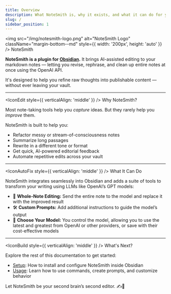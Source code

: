 ```yaml
---
title: Overview
description: What NoteSmith is, why it exists, and what it can do for you.
slug: /
sidebar_position: 1
---
```



<img src="/img/notesmith-logo.png" alt="NoteSmith Logo" className="margin-bottom--md" style={{ width: '200px', height: 'auto' }} />
<Heading as="h1" className="margin-bottom--lg">NoteSmith</Heading>

**NoteSmith is a plugin for [Obsidian](https://obsidian.md/).** It brings AI-assisted editing to your markdown notes — letting you revise, rephrase, and clean up entire notes at once using the OpenAI API.

It's designed to help you refine raw thoughts into publishable content — without ever leaving your vault.

---

<Heading as="h2" className="margin-bottom--md"><IconEdit style={{ verticalAlign: 'middle' }} /> Why NoteSmith?</Heading>

Most note-taking tools help you *capture* ideas. But they rarely help you *improve* them.

NoteSmith is built to help you:
- Refactor messy or stream-of-consciousness notes
- Summarize long passages
- Rewrite in a different tone or format
- Get quick, AI-powered editorial feedback
- Automate repetitive edits across your vault

---

<Heading as="h2" className="margin-bottom--md"><IconAutoFix style={{ verticalAlign: 'middle' }} /> What It Can Do</Heading>

NoteSmith integrates seamlessly into Obsidian and adds a suite of tools to transform your writing using LLMs like OpenAI’s GPT models:

- 💬 **Whole-Note Editing:** Send the entire note to the model and replace it with the improved result
- 🛠️ **Custom Prompts:** Add additional instructions to guide the model’s output
- 🔌 **Choose Your Model:** You control the model, allowing you to use the latest and greatest from OpenAI or other providers, or save with their cost-effective models

---

<Heading as="h2" className="margin-bottom--md"><IconBuild style={{ verticalAlign: 'middle' }} /> What's Next?</Heading>

Explore the rest of this documentation to get started:

- [Setup](./setup): How to install and configure NoteSmith inside Obsidian
- [Usage](./usage): Learn how to use commands, create prompts, and customize behavior

Let NoteSmith be your second brain’s second editor. ✍️🧠
